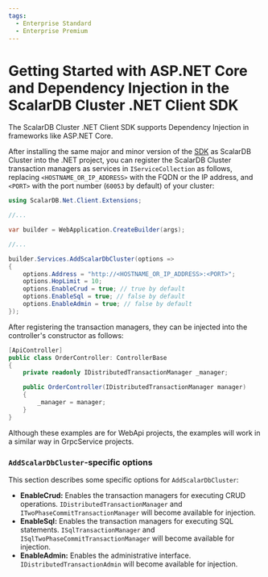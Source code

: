 ```yaml
---
tags:
  - Enterprise Standard
  - Enterprise Premium
---
```


# Getting Started with ASP.NET Core and Dependency Injection in the ScalarDB Cluster .NET Client SDK

The ScalarDB Cluster .NET Client SDK supports Dependency Injection in frameworks like ASP.NET Core.

After installing the same major and minor version of the [SDK](https://www.nuget.org/packages/ScalarDB.Net.Client) as ScalarDB Cluster into the .NET project, you can register the ScalarDB Cluster transaction managers as services in `IServiceCollection` as follows, replacing `<HOSTNAME_OR_IP_ADDRESS>` with the FQDN or the IP address, and `<PORT>` with the port number (`60053` by default) of your cluster:

```c#
using ScalarDB.Net.Client.Extensions;

//...

var builder = WebApplication.CreateBuilder(args);

//...

builder.Services.AddScalarDbCluster(options =>
{
    options.Address = "http://<HOSTNAME_OR_IP_ADDRESS>:<PORT>";
    options.HopLimit = 10;
    options.EnableCrud = true; // true by default
    options.EnableSql = true; // false by default
    options.EnableAdmin = true; // false by default
});
```

After registering the transaction managers, they can be injected into the controller's constructor as follows:

```c#
[ApiController]
public class OrderController: ControllerBase
{
    private readonly IDistributedTransactionManager _manager;

    public OrderController(IDistributedTransactionManager manager)
    {
        _manager = manager;
    }
}
```

Although these examples are for WebApi projects, the examples will work in a similar way in GrpcService projects.

### `AddScalarDbCluster`-specific options

This section describes some specific options for `AddScalarDbCluster`:

- **EnableCrud:** Enables the transaction managers for executing CRUD operations. `IDistributedTransactionManager` and `ITwoPhaseCommitTransactionManager` will become available for injection.
- **EnableSql:** Enables the transaction managers for executing SQL statements. `ISqlTransactionManager` and `ISqlTwoPhaseCommitTransactionManager` will become available for injection.
- **EnableAdmin:** Enables the administrative interface. `IDistributedTransactionAdmin` will become available for injection.
